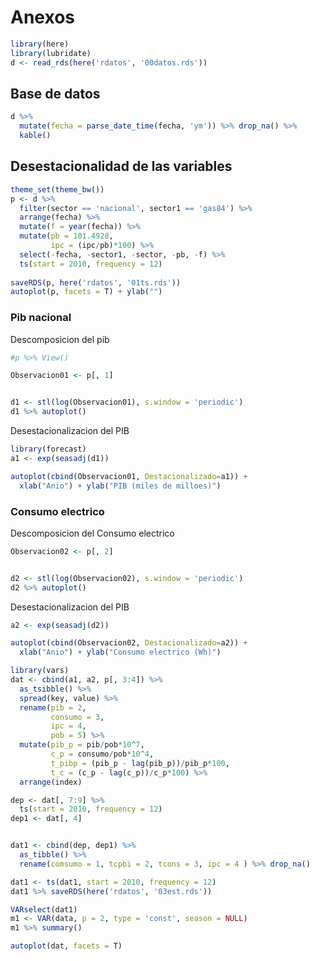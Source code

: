 # Anexos

```r
library(here)
library(lubridate)
d <- read_rds(here('rdatos', '00datos.rds')) 
```


## Base de datos 
```r
d %>% 
  mutate(fecha = parse_date_time(fecha, 'ym')) %>% drop_na() %>% 
  kable()
```

## Desestacionalidad de las variables 


```r
theme_set(theme_bw())
p <- d %>% 
  filter(sector == 'nacional', sector1 == 'gas84') %>%
  arrange(fecha) %>% 
  mutate(f = year(fecha)) %>% 
  mutate(pb = 101.4928,
         ipc = (ipc/pb)*100) %>% 
  select(-fecha, -sector1, -sector, -pb, -f) %>%
  ts(start = 2010, frequency = 12) 
  
saveRDS(p, here('rdatos', '01ts.rds'))
autoplot(p, facets = T) + ylab("")
```


### Pib nacional

Descomposicion del pib 

```r
#p %>% View()

Observacion01 <- p[, 1]


d1 <- stl(log(Observacion01), s.window = 'periodic')
d1 %>% autoplot()
```

Desestacionalizacion del PIB

```r
library(forecast)
a1 <- exp(seasadj(d1))

autoplot(cbind(Observacion01, Destacionalizado=a1)) +
  xlab("Anio") + ylab("PIB (miles de milloes)")

```
### Consumo electrico 


Descomposicion del Consumo electrico

```r
Observacion02 <- p[, 2]


d2 <- stl(log(Observacion02), s.window = 'periodic')
d2 %>% autoplot()
```

Desestacionalizacion del PIB

```r
a2 <- exp(seasadj(d2))

autoplot(cbind(Observacion02, Destacionalizado=a2)) +
  xlab("Anio") + ylab("Consumo electrico (Wh)")

```




```r
library(vars)
dat <- cbind(a1, a2, p[, 3:4]) %>% 
  as_tsibble() %>% 
  spread(key, value) %>% 
  rename(pib = 2, 
         consumo = 3, 
         ipc = 4, 
         pob = 5) %>% 
  mutate(pib_p = pib/pob*10^7,
         c_p = consumo/pob*10^4, 
         t_pibp = (pib_p - lag(pib_p))/pib_p*100,
         t_c = (c_p - lag(c_p))/c_p*100) %>% 
  arrange(index) 

dep <- dat[, 7:9] %>% 
  ts(start = 2010, frequency = 12)
dep1 <- dat[, 4]


dat1 <- cbind(dep, dep1) %>% 
  as_tibble() %>% 
  rename(comsumo = 1, tcpbi = 2, tcons = 3, ipc = 4 ) %>% drop_na()

dat1 <- ts(dat1, start = 2010, frequency = 12)
dat1 %>% saveRDS(here('rdatos', '03est.rds'))

VARselect(dat1)
m1 <- VAR(data, p = 2, type = 'const', season = NULL)
m1 %>% summary()

autoplot(dat, facets = T)
```



